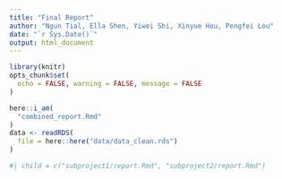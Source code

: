 ```yaml
---
title: "Final Report"
author: "Ngun Tial, Ella Shen, Yiwei Shi, Xinyue Hou, Pengfei Lou"
date: "`r Sys.Date()`"
output: html_document
---
```

```r
library(knitr)
opts_chunk$set(
  echo = FALSE, warning = FALSE, message = FALSE
)
```

```r
here::i_am(
  "combined_report.Rmd"
)
data <- readRDS(
  file = here::here("data/data_clean.rds") 
)
```

```r
#| child = c("subproject1/report.Rmd", "subproject2/report.Rmd")

```
